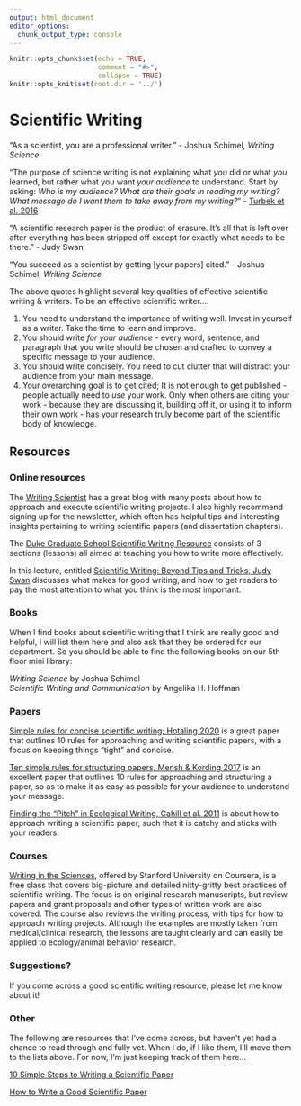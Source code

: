 ```yaml
---
output: html_document
editor_options:
  chunk_output_type: console
---
```


```r
knitr::opts_chunk$set(echo = TRUE,
                      comment = "#>",
                      collapse = TRUE)
knitr::opts_knit$set(root.dir = '../')
```

# Scientific Writing {#sci_writ_main}

"As a scientist, you are a professional writer." - Joshua Schimel, *Writing Science*

“The purpose of science writing is not explaining what *you* did or what *you* learned, but rather what you want *your audience* to understand. Start by asking: *Who is my audience? What are their goals in reading my writing? What message do I want them to take away from my writing?*” - [Turbek et al. 2016](https://doi.org/10.1002/bes2.1258)

“A scientific research paper is the product of erasure. It’s all that is left over after everything has been stripped off except for exactly what needs to be there.” - Judy Swan

"You succeed as a scientist by getting [your papers] cited." - Joshua Schimel, *Writing Science*

The above quotes highlight several key qualities of effective scientific writing & writers. To be an effective scientific writer....

1. You need to understand the importance of writing well. Invest in yourself as a writer. Take the time to learn and improve.
2. You should write *for your audience* - every word, sentence, and paragraph that you write should be chosen and crafted to convey a specific message to your audience.
3. You should write concisely. You need to cut clutter that will distract your audience from your main message.
4. Your overarching goal is to get cited; It is not enough to get published - people actually need to *use* your work. Only when others are citing your work - because they are discussing it, building off it, or using it to inform their own work - has your research truly become part of the scientific body of knowledge.

## Resources {-}

### Online resources {-}

The [Writing Scientist](https://writingscientist.com/) has a great blog with many posts about how to approach and execute scientific writing projects. I also highly recommend signing up for the newsletter, which often has helpful tips and interesting insights pertaining to writing scientific papers (and dissertation chapters).

The [Duke Graduate School Scientific Writing Resource](https://sites.duke.edu/scientificwriting/) consists of 3 sections (lessons) all aimed at teaching you how to write more effectively.

In this lecture, entitled [Scientific Writing: Beyond Tips and Tricks, Judy Swan](https://www.youtube.com/watch?v=jLPCdDp_LE0&ab_channel=PublicCommunicationforResearchers) discusses what makes for good writing, and how to get readers to pay the most attention to what you think is the most important.


### Books {-}

When I find books about scientific writing that I think are really good and helpful, I will list them here and also ask that they be ordered for our department. So you should be able to find the following books on our 5th floor mini library:

*Writing Science* by Joshua Schimel  
*Scientific Writing and Communication* by Angelika H. Hoffman

### Papers {-}

[Simple rules for concise scientific writing; Hotaling 2020](https://aslopubs.onlinelibrary.wiley.com/doi/10.1002/lol2.10165) is a great paper that outlines 10 rules for approaching and writing scientific papers, with a focus on keeping things "tight" and concise.

[Ten simple rules for structuring papers, Mensh & Kording 2017](https://journals.plos.org/ploscompbiol/article?id=10.1371/journal.pcbi.1005619#sec003) is an excellent paper that outlines 10 rules for approaching and structuring a paper, so as to make it as easy as possible for your audience to understand your message.

[Finding the "Pitch" in Ecological Writing, Cahill et al. 2011](https://esajournals.onlinelibrary.wiley.com/doi/full/10.1890/0012-9623-92.2.196) is about how to approach writing a scientific paper, such that it is catchy and sticks with your readers.


### Courses {-}

[Writing in the Sciences](https://www.coursera.org/learn/sciwrite), offered by Stanford University on Coursera, is a free class that covers big-picture and detailed nitty-gritty best practices of scientific writing. The focus is on original research manuscripts, but review papers and grant proposals and other types of written work are also covered. The course also reviews the writing process, with tips for how to approach writing projects. Although the examples are mostly taken from medical/clinical research, the lessons are taught clearly and can easily be applied to ecology/animal behavior research.


### Suggestions? {-}

If you come across a good scientific writing resource, please let me know about it!

### Other {-}

The following are resources that I've come across, but haven't yet had a chance to read through and fully vet. When I do, if I like them, I'll move them to the lists above. For now, I'm just keeping track of them here...

[10 Simple Steps to Writing a Scientific Paper](https://spie.org/news/photonics-focus/janfeb-2020/how-to-write-a-scientific-paper?SSO=1)

[How to Write a Good Scientific Paper](https://spie.org/samples/9781510619142.pdf)
